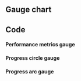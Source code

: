 
## Gauge chart

## Code

#### Performance metrics gauge

<EchartsGaugePlayground />

#### Progress circle gauge

<EchartsProgressCirclePlayground />

#### Progress arc gauge

<EchartsProgressArcPlayground />

